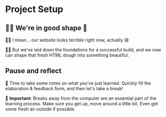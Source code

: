 # Project Setup

<EpicVideo url="https://www.epicweb.dev/workshops/pixel-perfect-figma-to-tailwind/project-setup/starting-from-scratch" />

## 👨‍💼 We're in good shape 🤙

👨‍💼 I mean... our website looks terrible right now, actually 😅

👨‍💼 But we've laid down the foundations for a successful build, and we now can shape that fresh HTML dough into something beautiful.

## Pause and reflect

📝 Time to take some notes on what you've just learned. Quickly fill the elaboration & feedback form, and then let's take a break!

🦉 **Important**: Breaks away from the computer are an essential part of the learning process. Make sure you get up, move around a little bit. Even get some fresh air outside if possible.
